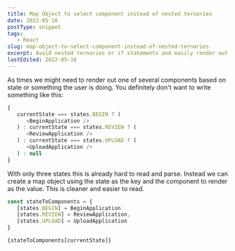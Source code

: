 ```yaml
---
title: Map Object to select component instead of nested ternaries
date: 2022-05-16
postType: snippet
tags:
   - React
slug: map-object-to-select-component-instead-of-nested-ternaries
excerpt: Avoid nested ternaries or if statements and easily render out different components based on state
lastEdited: 2022-05-16
---
```


As times we might need to render out one of several components based on state or something the user is doing. You definitely don't want to write something like this:

```js
{
   currentState === states.BEGIN ? (
      <BeginApplication />
   ) : currentState === states.REVIEW ? (
      <ReviewApplication />
   ) : currentState === states.UPLOAD ? (
      <UploadApplication />
   ) : null
}
```

With only three states this is already hard to read and parse. Instead we can create a map object using the state as the key and the component to render as the value. This is cleaner and easier to read.

```js
const stateToComponents = {
   [states.BEGIN] = BeginApplication
   [states.REVIEW] = ReviewApplication,
   [states.UPLOAD] = UploadApplication
}

{stateToComponents[currentState]}
```
